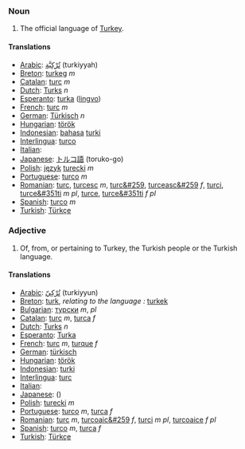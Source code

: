 ===Noun===
#The official language of [[Turkey]].

====Translations====
*[[Arabic]]: [[تُرْكِيَّة]] (turkiyyah)
*[[Breton]]: [[turkeg]] ''m''
*[[Catalan]]: [[turc]] ''m''
*[[Dutch]]: [[Turks]] ''n''
*[[Esperanto]]: [[turka]] ([[lingvo]])
*[[French]]: [[turc]] ''m''
*[[German]]: [[Türkisch]] ''n''
*[[Hungarian]]: [[török]]
*[[Indonesian]]: [[bahasa]] [[turki]]
*[[Interlingua]]: [[turco]]
*[[Italian]]: [[]]
*[[Japanese]]: [[トルコ]][[語]] (toruko-go)
*[[Polish]]: [[język]] [[turecki]] ''m''
*[[Portuguese]]: [[turco]] ''m''
*[[Romanian]]: [[turc]], [[turcesc]] ''m'', [[turc&#259]], [[turceasc&#259]] ''f'', [[turci]], [[turce&#351ti]] ''m pl'', [[turce]], [[turce&#351ti]] ''f pl''
*[[Spanish]]: [[turco]] ''m''
*[[Turkish]]: [[Türkçe]]

===Adjective===
#Of, from, or pertaining to Turkey, the Turkish people or the Turkish language.

====Translations====
*[[Arabic]]: [[تُرْكِيّ]] (turkiyyun)
*[[Breton]]: [[turk]], ''relating to the language :'' [[turkek]]
*[[Bulgarian]]: [[турски]] ''m'', ''pl''
*[[Catalan]]: [[turc]] ''m'', [[turca]] ''f''
*[[Dutch]]: [[Turks]] ''n''
*[[Esperanto]]: [[Turka]]
*[[French]]: [[turc]] ''m'', [[turque]] ''f''
*[[German]]: [[türkisch]]
*[[Hungarian]]: [[török]]
*[[Indonesian]]: [[turki]]
*[[Interlingua]]: [[turc]]
*[[Italian]]: [[]]
*[[Japanese]]: [[]] ()
*[[Polish]]: [[turecki]] ''m''
*[[Portuguese]]: [[turco]] ''m'', [[turca]] ''f''
*[[Romanian]]: [[turc]] ''m'', [[turcoaic&#259]] ''f'', [[turci]] ''m pl'', [[turcoaice]] ''f pl''
*[[Spanish]]: [[turco]] ''m'', [[turca]] ''f''
*[[Turkish]]: [[Türkçe]]